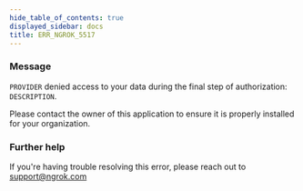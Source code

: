 ```yaml
---
hide_table_of_contents: true
displayed_sidebar: docs
title: ERR_NGROK_5517
---
```


### Message

`PROVIDER` denied access to your data during the final step of authorization: `DESCRIPTION`.

Please contact the owner of this application to ensure it is properly installed for your organization.

### Further help

If you're having trouble resolving this error, please reach out to [support@ngrok.com](mailto:support@ngrok.com?subject=Help%20with%20ERR_NGROK_5517)
